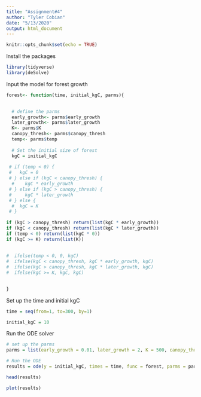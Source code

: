 ```yaml
---
title: "Assignment#4"
author: "Tyler Cobian"
date: "5/13/2020"
output: html_document
---
```


```r
knitr::opts_chunk$set(echo = TRUE)
```

Install the packages
```r
library(tidyverse)
library(deSolve)
```

Input the model for forest growth
```r
forest<- function(time, initial_kgC, parms){

  
  # define the parms
  early_growth<- parms$early_growth
  later_growth<- parms$later_growth
  K<- parms$K
  canopy_thresh<- parms$canopy_thresh
  temp<- parms$temp
  
  # Set the initial size of forest
  kgC = initial_kgC
  
 # if (temp < 0) {
 #   kgC = 0
 # } else if (kgC < canopy_thresh) {
  #    kgC * early_growth
 # } else if (kgC > canopy_thresh) {
 #     kgC * later_growth
 # } else {
  #  kgC = K
 # }
  
if (kgC > canopy_thresh) return(list(kgC * early_growth))
if (kgC < canopy_thresh) return(list(kgC * later_growth))
if (temp < 0) return(list(kgC * 0))
if (kgC >= K) return(list(K))
  
  
#  ifelse(temp < 0, 0, kgC)
#  ifelse(kgC < canopy_thresh, kgC * early_growth, kgC)
#  ifelse(kgC > canopy_thresh, kgC * later_growth, kgC)
#  ifelse(kgC >= K, kgC, kgC)
  

}

```

Set up the time and initial kgC
```r
time = seq(from=1, to=300, by=1)

initial_kgC = 10
```

Run the ODE solver
```r
# set up the parms
parms = list(early_growth = 0.01, later_growth = 2, K = 500, canopy_thresh = 100, temp = 20)

# Run the ODE
results = ode(y = initial_kgC, times = time, func = forest, parms = parms)

head(results)

plot(results)

```













